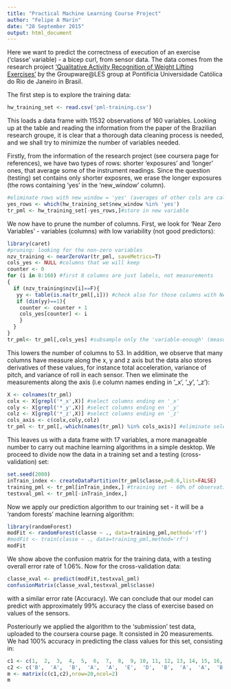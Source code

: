 ```yaml
---
title: "Practical Machine Learning Course Project"
author: "Felipe A Marín"
date: "28 September 2015"
output: html_document
---
```


Here we want to predict the correctness of execution of an exercise ('classe' variable) - a bicep curl,
from sensor data. The data comes from the research project ['Qualitative Activity Recognition of
Weight Lifting Exercises'](http://groupware.les.inf.puc-rio.br/har) by the Groupware@LES group at Pontifícia 
Universidade Católica do Rio de Janeiro in Brasil. 

The first step is to explore the training data:
```r
hw_training_set <- read.csv('pml-training.csv')
```
This loads a data frame with 11532 observations of 160 variables. Looking up at the table and reading the 
information from the paper of the Brazilian research groupe, it is clear that a thorough data cleaning 
process is needed, and we shall try to minimize the number of variables needed. 

Firstly, from the information of the research project (see coursera page for references), 
we have two types of rows: shorter 'exposures' and 'longer' ones, that average
some of the instrument readings. Since the question 
(testing) set contains only shorter exposres, 
we erase the longer exposures (the rows containing 'yes' in the 'new_window' column). 
```r
#eliminate rows with new_window = 'yes' (averages of other cols are calculated here)
yes_rows <- which(hw_training_set$new_window %in% 'yes')
tr_pml <- hw_training_set[-yes_rows,]#store in new variable
```
We now have to prune the number of columns. First, we look for 'Near Zero Variables' - variables (columns) 
with low variability (not good predictors):
```r
library(caret)
#pruning: looking for the non-zero variables
nzv_training <- nearZeroVar(tr_pml, saveMetrics=T)
cols_yes <- NULL #columns that we will keep
counter <- 0 
for (i in 8:160) #first 8 columns are just labels, not measurements
{
  if (nzv_training$nzv[i]==F){
   yy <- table(is.na(tr_pml[,i])) #check also for those columns with NA values (are avergaes)
   if (dim(yy)==1){
    counter <- counter + 1
    cols_yes[counter] <- i 
    }
  }
}
tr_pml<- tr_pml[,cols_yes] #subsample only the 'variable-enough' (measurements) columns
```
This lowers the number of columns to 53. In addition, we observe that many columns have measure along
the x, y and z axis but the data also stores derivatives of these values, for instance
total acceleration, variance of  pitch, and variance of roll in each sensor. Then we eliminate the measurements
along the axis (i.e column names ending in '_x', '_y', '_z'):
```r
X <- colnames(tr_pml)
colx <- X[grepl('*_x',X)] #select columns ending en '_x'
coly <- X[grepl('*_y',X)] #select columns ending en '_y'
colz <- X[grepl('*_z',X)] #select columns ending en '_z'
cols_axis <- c(colx,coly,colz)
tr_pml <- tr_pml[,-which(names(tr_pml) %in% cols_axis)] #eliminate selected columns
```
This leaves us with a data frame with 17 variables, a more manageable number to carry out machine 
learning algorithms in a simple desktop. We proceed to divide now the data in a training set and a 
testing (cross-validation) set:
```r
set.seed(2000)
inTrain_index <- createDataPartition(tr_pml$classe,p=0.6,list=FALSE)
training_pml <- tr_pml[inTrain_index,] #training set - 60% of observations
testxval_pml <- tr_pml[-inTrain_index,]
```
Now we apply our prediction algorithm to our training set - it will be a 'random forests' machine
learning algorithm:
```r
library(randomForest)
modFit <- randomForest(classe ~ ., data=training_pml,method='rf')
#modFit <- train(classe ~ ., data=training_pml,method='rf')
modFit
```
We show above the confusion matrix for the training data, with a testing overall error rate of
1.06%. Now for the cross-validation data:
```r
classe_xval <- predict(modFit,testxval_pml)
confusionMatrix(classe_xval,testxval_pml$classe)
```
with a similar error rate (Accuracy). We can conclude that our model can predict with approximately
99% accuracy the class of exercise based on values of the sensors. 

Posteriourly we applied the algorithm to the 'submission' test data, uploaded to the 
coursera course page. It consisted in 20 measurements. We had 100% accuracy in predicting
the class values for this set, consisting in:  
```r
c1 <- c(1,  2,  3,  4,  5,  6,  7,  8,  9, 10, 11, 12, 13, 14, 15, 16, 17, 18, 19, 20) 
c2 <- c('B',  'A',  'B',  'A',  'A',  'E',  'D',  'B',  'A',  'A',  'B',  'C',  'B',  'A',  'E',  'E',  'A',  'B','B','B')
m <- matrix(c(c1,c2),nrow=20,ncol=2)
m
```



